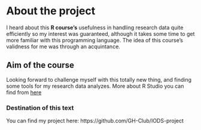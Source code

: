 
# About the project

I heard about this __R course's__ usefulness in handling research data quite efficiently so my interest was guaranteed, although it takes some time to get more familiar with this programming language. The idea of this course's validness for me was through an acquintance.

## Aim of the course

Looking forward to challenge myself with this totally new thing, and finding some tools for my research data analyzes. More about R Studio you can find from [here](http://www.rstudio.com)

### Destination of this text
You can find my project here: https://github.com/GH-Club/IODS-project
